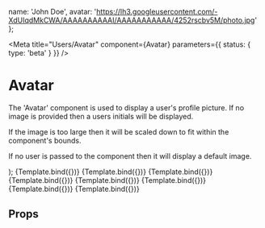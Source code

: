 
  name: 'John Doe',
  avatar:
    'https://lh3.googleusercontent.com/-XdUIqdMkCWA/AAAAAAAAAAI/AAAAAAAAAAA/4252rscbv5M/photo.jpg'
};

<Meta
  title="Users/Avatar"
  component={Avatar}
  parameters={{ status: { type: 'beta' } }}
/>

# Avatar

The 'Avatar' component is used to display a user's profile picture. If no image
is provided then a users initials will be displayed.

If the image is too large then it will be scaled down to fit within the
component's bounds.

If no user is passed to the component then it will display a default image.

  <div style={{ height: '200px' }}>
    <Avatar {...args} />
  </div>
);

<Canvas withSource="open">
  <Story
    name="Name only"
    args={{
      name: user.name,
      colour: '#6699cc'
    }}
  >
    {Template.bind({})}
  </Story>
  <Story
    name="Long name"
    args={{
      name: 'Adolph Blaine Charles David Earl Frederick Gerald Hubert Irvin John Kenneth Lloyd Martin Nero Oliver Paul Quincy Randolph Sherman Thomas Uncas Victor William Xerxes Yancy Zeus',
      colour: '#7d32a8'
    }}
  >
    {Template.bind({})}
  </Story>
  <Story
    name="Three Word Name"
    args={{
      name: 'Adolph Blaine Charles',
      colour: '#2233dd'
    }}
  >
    {Template.bind({})}
  </Story>
  <Story
    name="Single Word Name"
    args={{
      name: 'Madonna',
      colour: '#32a852'
    }}
  >
    {Template.bind({})}
  </Story>
  <Story
    name="Name with international characters"
    args={{
      name: '习近平',
      colour: '#a89c32'
    }}
  >
    {Template.bind({})}
  </Story>
  <Story name="Unassigned">{Template.bind({})}</Story>
  <Story
    name="Assigned with image"
    args={{
      imagePath: user.avatar
    }}
  >
    {Template.bind({})}
  </Story>
  <Story
    name="Assigned with image (fixed size)"
    args={{
      imagePath: user.avatar,
      size: '150px'
    }}
  >
    {Template.bind({})}
  </Story>
</Canvas>

## Props

<ArgsTable of={Avatar} />
